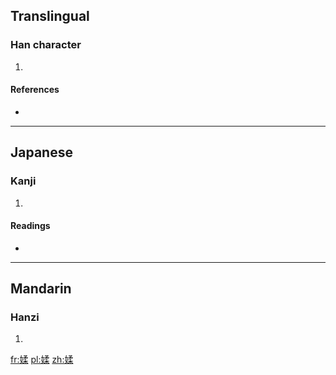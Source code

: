 ==Translingual==

===Han character===
{{Han char|rn=38|rad=女|as=09|sn=12|four=4749<sub>4</sub>|canj=女弓竹木 (VNHD)|ids=⿰[[女]][[柔]]}}

# {{defn|Han|sort=女09}}

====References====
* {{Han ref|kx=0266.160|dkj=06477|dj=0533.210|hdz=21070.040|uh=5A83|ud=23171|bh=D8C6|bd=55494}}

----

==Japanese==

===Kanji===
{{ja-kanji|grade=|rs=女09}}

# {{defn|lang=ja|sort=女09}}

====Readings====
* {{ja-readings|on=[[じゅう]] (jū), [[にゅ]] (nyu)|kun=}}

----

==Mandarin==

===Hanzi===
{{cmn-hanzi|pin=[[róu]] ([[rou2]])|wg=jou<sup>2</sup>}}

# {{defn|lang=cmn|sort=女09}}

[[fr:媃]]
[[pl:媃]]
[[zh:媃]]